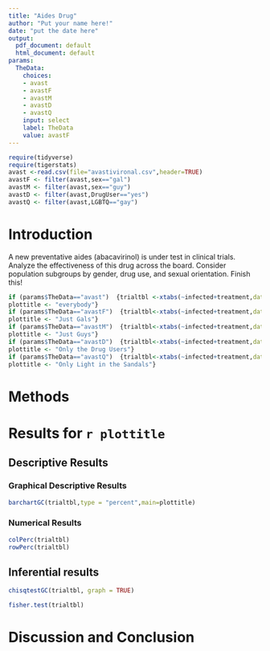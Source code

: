 ```yaml
---
title: "Aides Drug"
author: "Put your name here!"
date: "put the date here"
output:
  pdf_document: default
  html_document: default
params:
  TheData:
    choices:
    - avast
    - avastF
    - avastM
    - avastD
    - avastQ
    input: select
    label: TheData
    value: avastF
---
```





```r
require(tidyverse)
require(tigerstats)
avast <-read.csv(file="avastivironal.csv",header=TRUE)
avastF <- filter(avast,sex=="gal")
avastM <- filter(avast,sex=="guy")
avastD <- filter(avast,DrugUser=="yes")
avastQ <- filter(avast,LGBTQ=="gay")


```

# Introduction

<!--In this section you explain what you are trying to show.  Where did the data come from?  What is the research or other question you are trying to answer?.  If you skimp in this section expect to be marked down in your grade. Paint a picture of the project a couple of paragraphs is expected!-->

A new  preventative aides (abacavirinol) is under test in clinical trials. Analyze the effectiveness of this drug across the board. Consider population subgroups by gender, drug use, and sexual orientation. Finish this!




<!--Divide this section into two sub-sections:  One for your descriptive  results and one for your inferential results.!-->

```r
if (params$TheData=="avast")  {trialtbl <-xtabs(~infected+treatment,data=avast) 
plottitle <- "everybody"}
if (params$TheData=="avastF")  {trialtbl<-xtabs(~infected+treatment,data=avastF) 
plottitle <- "Just Gals"}
if (params$TheData=="avastM")  {trialtbl<-xtabs(~infected+treatment,data=avastM) 
plottitle <- "Just Guys"}
if (params$TheData=="avastD")  {trialtbl<-xtabs(~infected+treatment,data=avastD) 
plottitle <- "Only the Drug Users"}
if (params$TheData=="avastQ")  {trialtbl<-xtabs(~infected+treatment,data=avastQ) 
plottitle <- "Only Light in the Sandals"}

```

# Methods

<!--Decide on your methods:  use "variable analysis" or other appropriate descriptors.  Make sure to choose at least one graphical method and at least one numerical method. Discuss what data manipulations may be needed for example subsetting or other binning procedures and what sort of graphical displays and inferential tools will be used!-->


# Results for `r plottitle`

## Descriptive Results

### Graphical Descriptive Results

<!--Graphical results here.  Make sure to show your code.  Provide appropriate labels for axes, giving units if possible, and provide a good title for the graph, too.  Use the graphical results to describe the patterns if any that exist in the data as focused toward the research question. Bottom line is to explain the features of the graph that are relevant to conforming or departing to what is expected by your null hypothesis !-->

```r
barchartGC(trialtbl,type = "percent",main=plottitle)
```

### Numerical Results

<!--Display numerical evidence as to the effectiveness of the vaccine with explanations !--> 

```r
colPerc(trialtbl)
rowPerc(trialtbl)
```




## Inferential results

<!--Display inferential evidence as to the effectiveness of the vaccine with explanations and interpretations!-->

```r
chisqtestGC(trialtbl, graph = TRUE)
```
```r
fisher.test(trialtbl)
```



# Discussion and Conclusion

<!--Discussion and conclusion here.  If you found a relationship be sure to consider whether the relationship occurs because one of the variavbles causes the other, or whether they perhasps are related for some other reason.  Watch the chapter 6 videos from the GeorgeTown videos collection.!-->

